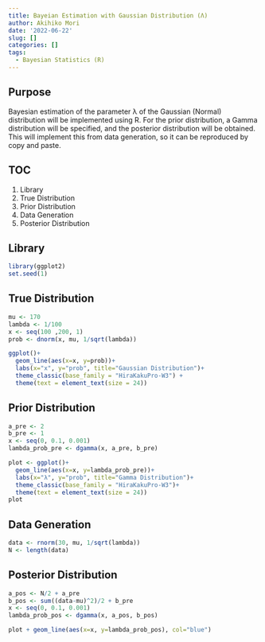 ```yaml
---
title: Bayeian Estimation with Gaussian Distribution (Λ)
author: Akihiko Mori
date: '2022-06-22'
slug: []
categories: []
tags:
  - Bayesian Statistics (R)
---
```


## Purpose
Bayesian estimation of the parameter λ of the Gaussian (Normal) distribution will be implemented using R. 
For the prior distribution, a Gamma distribution will be specified, and the posterior distribution will be obtained. 
This will implement this from data generation, so it can be reproduced by copy and paste.

## TOC
1. Library
2. True Distribution
3. Prior Distribution
4. Data Generation
5. Posterior Distribution

## Library
```r
library(ggplot2)
set.seed(1)
```

## True Distribution
```r
mu <- 170
lambda <- 1/100
x <- seq(100 ,200, 1)
prob <- dnorm(x, mu, 1/sqrt(lambda))

ggplot()+
  geom_line(aes(x=x, y=prob))+
  labs(x="x", y="prob", title="Gaussian Distribution")+
  theme_classic(base_family = "HiraKakuPro-W3") +
  theme(text = element_text(size = 24))
```


## Prior Distribution
```r
a_pre <- 2
b_pre <- 1
x <- seq(0, 0.1, 0.001)
lambda_prob_pre <- dgamma(x, a_pre, b_pre)

plot <- ggplot()+
  geom_line(aes(x=x, y=lambda_prob_pre))+
  labs(x="λ", y="prob", title="Gamma Distribution")+
  theme_classic(base_family = "HiraKakuPro-W3")+
  theme(text = element_text(size = 24))
plot
```

## Data Generation
```r
data <- rnorm(30, mu, 1/sqrt(lambda))
N <- length(data)
```

## Posterior Distribution

```r
a_pos <- N/2 + a_pre
b_pos <- sum((data-mu)^2)/2 + b_pre
x <- seq(0, 0.1, 0.001)
lambda_prob_pos <- dgamma(x, a_pos, b_pos)

plot + geom_line(aes(x=x, y=lambda_prob_pos), col="blue")
```